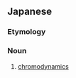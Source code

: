 ==Japanese==
{{ja-kanjitab|いろ|りき|がく|yomi=y}}

===Etymology===
{{compound|lang=ja|sort=いろりきがく|色|tr1=iro|t1=color|力学|tr2=rikigaku|t2=dynamics}}

===Noun===
{{ja-noun|いろりきがく}}

# {{lb|ja|physics|sort=いろりきがく}} [[chromodynamics]]